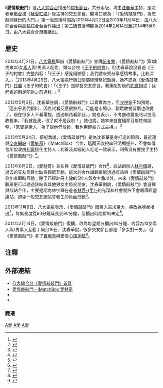 {{Infobox television
| 名稱 = 愛情敲敲門（第一版）
| 分類 = [[綜藝|綜藝]]、[[愛情|交友（聯誼）]]類
| 國家 = {{Flagicon|Taiwan}} [[臺灣|臺灣]]
| 語言 = [[國語|國語]]、[[英語|英語]]、[[台語|台語]]
| 主持 = [[沈春華|沈春華]]
| 標語 = 《愛情敲敲門》，為您敲開緣份的大門。
| 主題曲 =
| 製作人 = 
| 製作公司 =
| 每集長 = 60分鐘
| 集數 = 
| 頻道 = [[八大綜合台|八大綜合台]]
| 播出國家 = {{TWN}}
| 開始 = 2013年4月22日
| 結束 = 2013年11月14日
| 晚於 = [[我的名字叫金三順|我叫金三順]]
| 早於 = [[終極一班3|終極一班3]]、[[寶物博很大|寶物博很大]]
}}
{{Infobox television
| 名稱 = 愛情敲敲門（第二版）
| 分類 = [[綜藝|綜藝]]、[[愛情|交友（聯誼）]]類
| 國家 = {{Flagicon|Taiwan}} [[臺灣|臺灣]]
| 語言 = [[國語|國語]]、[[英語|英語]]、[[台語|台語]]
| 主持 = [[沈春華|沈春華]]
| 標語 = 《愛情敲敲門》，為您敲開緣份的大門。
| 主題曲 =
| 製作人 = 
| 製作公司 =
| 每集長 = 90分鐘
| 集數 = 
| 頻道 = [[八大綜合台|八大綜合台]]
| 播出國家 = {{TWN}}
| 開始 = 2014年2月14日
| 結束 = 2014年5月9日
| 晚於 = [[寶物博很大|寶物博很大]]（重播）
| 早於 = 
}}
{{UTC+8}}
《'''愛情敲敲門'''》是[[八大綜合台|八大綜合台]]播出的[[綜藝節目|綜藝節目]]，共分兩版，均由[[沈春華|沈春華]]主持，是沈春華繼[[台視|台視]]《[[我愛紅娘|我愛紅娘]]》後主持的交友節目，開場口號為：「《愛情敲敲門》，為您敲開緣份的大門。」第一版首播時間為2013年4月22日至2013年11月14日，由八大綜合台與[[高點綜合台|高點綜合台]]合作播出；第二版首播時間為2014年2月14日至2014年5月9日，由八大綜合台單獨播出。

==歷史==
2013年4月21日，[[八大電視|八大電視]]舉辦《愛情敲敲門》宣傳[[記者會|記者會]]，《愛情敲敲門》第1集找來20女[[素人|素人]]與1男素人配對，類似台視《[[王子的約會|王子的約會]]》，但沈春華說沒看過《王子的約會》完整內容：「《王子》感覺偏綜藝；我們請來賓分享感情故事，比較深入。」<ref>{{Cite web|url=http://www.chinatimes.com/newspapers/20130422000799-260112|author=林怡秀|language=zh-tw|title=沈春華《敲敲門》交友重誠意|publisher=[[中國時報|中國時報]]|date=2013-04-22|accessdate=2014-05-10|archive-date=2014-05-12|archive-url=https://web.archive.org/web/20140512220156/http://www.chinatimes.com/newspapers/20130422000799-260112|dead-url=no}}</ref>2013年4月26日，八大電視行銷公關部經理蔡妃喬說，她不認為《愛情敲敲門》[[抄襲|抄襲]]《王子的約會》：「《王子》是綜藝交友節目，著重配對後的[[約會|約會]]描述；我們看的則是配對之前過程。」<ref>{{Cite web|url=http://ent.appledaily.com.tw/enews/article/entertainment/20130427/34980271|author=許晉榮|language=zh-tw|title=沈春華憂紅娘節目腰斬 「再等1個月」救收視|publisher=[[臺灣蘋果日報|臺灣蘋果日報]]|date=2013-04-27|accessdate=2014-05-11|archive-date=2014-05-12|archive-url=https://web.archive.org/web/20140512224107/http://ent.appledaily.com.tw/enews/article/entertainment/20130427/34980271|dead-url=no}}</ref>

2013年5月3日，沈春華強調，《愛情敲敲門》以真實為主，但[[收視率|收視率]]不如預期，「這出乎我們預料，因為試看反應很熱烈。可能是市場小、觀眾收視習慣也改變了。現在很多人不看電視，透過網路看節目。」她也表示，不考慮改變風格以提高收視率，「我就是我，改了就不是我啦！」她也說，她本來就會隨節目屬性做調整，「來賓是素人，為了讓他們放鬆，我也用輕鬆方式主持。」<ref>{{Cite web|url=http://www.chinatimes.com/newspapers/20130504000850-260112|author=林怡秀|language=zh-tw|title=沈春華看大陸交友節目「太麻辣」|publisher=中國時報|date=2013-05-04|accessdate=2014-05-10|archive-date=2014-05-12|archive-url=https://web.archive.org/web/20140512214348/http://www.chinatimes.com/newspapers/20130504000850-260112|dead-url=no}}</ref>

2013年5月24日，蔡妃喬說，《愛情敲敲門》是為沈春華量身打造的節目，最近還與[[交友網站|交友網站]]《[[愛魅奇|愛魅奇]]》（iMatchBox）合作，這兩天收視率已明顯提升，不會如傳言所說改由[[利菁|利菁]]接任主持人；利菁及其經紀人毛毛一致表示，利菁沒有要接手主持《愛情敲敲門》<ref>{{Cite web|url=http://ent.appledaily.com.tw/enews/article/entertainment/20130525/35040737|author=特勤組、葉文正、許晉榮|language=zh-tw|title=利菁閃進整形診所 出場變超人胸肌奶|publisher=臺灣蘋果日報|date=2013-05-25|accessdate=2014-05-11|archive-date=2014-05-12|archive-url=https://web.archive.org/web/20140512224109/http://ent.appledaily.com.tw/enews/article/entertainment/20130525/35040737|dead-url=no}}</ref>。

2013年6月2日，《愛魅奇》宣布與《愛情敲敲門》合作<ref>{{Cite web|url=http://ent.appledaily.com.tw/enews/article/entertainment/20130603/35058993|author=許晉榮|language=zh-tw|title=林百里次子擲1700萬搞交友網站 搶影視大餅拒父入股|publisher=臺灣蘋果日報|date=2013-06-03|accessdate=2014-05-11|archive-date=2014-05-12|archive-url=https://web.archive.org/web/20140512224609/http://ent.appledaily.com.tw/enews/article/entertainment/20130603/35058993|dead-url=no}}</ref>，該站創辦人[[林宇輝|林宇輝]]說，過去的交友節目欠缺與觀眾互動，這次的合作讓觀眾能透過該站與《愛情敲敲門》參加者即時互動；除了已經註冊上線的5位人氣女主角以外，未來《愛情敲敲門》觀眾更可以透過該站與其他男女主角交朋友。沈春華則說，《愛情敲敲門》會選擇與該站合作，主要是認為林宇輝在爸爸[[林百里|林百-{里}-]]的光環和社會期許下會嚴謹經營該站，避免一般交友網站會發生的負面問題<ref>{{Cite web|url=http://www.cna.com.tw/News/aFE/201306020200-1.aspx|author=羅秀文|language=zh-tw|title=虛實結合 愛魅奇攜手紅娘節目|publisher=[[中央通訊社|中央通訊社]]|date=2013-06-02|accessdate=2013-06-22|archive-url=https://web.archive.org/web/20130608184038/http://www.cna.com.tw/News/aFE/201306020200-1.aspx|archive-date=2013-06-08|dead-url=yes}}</ref>。

2013年11月8日，八大電視表示，《愛情敲敲門》因素人需求量大，將改為塊狀播出<ref>{{Cite web|url=http://www.chinatimes.com/newspapers/20131109000770-260112|author=林怡秀|language=zh-tw|title=曾國城恐再食言而肥|publisher=中國時報|date=2013-11-09|accessdate=2014-05-10|archive-date=2014-05-13|archive-url=https://web.archive.org/web/20140513010757/http://www.chinatimes.com/newspapers/20131109000770-260112|dead-url=no}}</ref>，每集長度從60分鐘延長到90分鐘，但播出時間暫時未定<ref>{{Cite web|url=http://ent.appledaily.com.tw/enews/article/entertainment/20131109/35425486|author=蕭孜玹|language=zh-tw|title=曾國城擠掉沈春華《敲敲門》 月主持76小時劫500萬|publisher=臺灣蘋果日報|date=2013-11-09|accessdate=2014-05-10|archive-date=2014-05-12|archive-url=https://web.archive.org/web/20140512224432/http://ent.appledaily.com.tw/enews/article/entertainment/20131109/35425486|dead-url=no}}</ref>。

2014年2月14日，《愛情敲敲門》復播，改為每星期五播出90分鐘，內容為10女素人與1男素人互動；同月16日，沈春華說，很多交友節目都是「多女對一男」，但《愛情敲敲門》多了[[實境秀|實境秀]]與愛情[[心理測驗|心理測驗]]<ref>{{Cite web|url=http://www.chinatimes.com/newspapers/20140217000585-260112|author=林怡秀|language=zh-tw|title=沈春華兒女 FB拒媽加好友|publisher=中國時報|date=2014-02-17|accessdate=2014-05-10|archive-date=2014-05-05|archive-url=https://web.archive.org/web/20140505093102/http://www.chinatimes.com/newspapers/20140217000585-260112|dead-url=no}}</ref>。

==注釋==
{{reflist}}

==外部連結==
*[https://web.archive.org/web/20130427092758/http://www.gtv.com.tw/Program/S071120130422U/index.html 八大綜合台《愛情敲敲門》首頁]
*[https://web.archive.org/web/20130707123821/http://www.imatchbox.com/lovecoming 愛情敲敲門 - iMatchBox 愛魅奇]
*{{Facebook|hh.lovecoming}}
*{{youtube|user=lovecominggtv|愛情敲敲門}}

===變遷===
{{電視節目的變遷
|電視台= {{TWN}} [[八大綜合台|八大綜合台]]
|播放檔次=星期一至五21:00-22:00<br >2013年7月1日起週一到週四21:00-22:00<br >2013年9月2日起週一到週四22:00-23:00
|節目名稱=愛情敲敲門<br />(2013年4月22日-2013年11月14日)
|上一節目=[[我的名字叫金三順|我叫金三順]]<br />(2013年2月15日～2013年4月19日)
|下一節目=[[終極一班3|終極一班3]](週五21:00-22:30)<br >(2013年7月5日-2013年11月15日)
--------
[[寶物博很大|寶物博很大]]（重播）(週一到週五22:00-23:00)<br />(2013年11月19日-2014年2月14日)
}}
{{電視節目的變遷
|電視台= {{TWN}} [[八大綜合台|八大綜合台]]
|播放檔次=（2014年2月14日起週五22:00-23:30)
|節目名稱=愛情敲敲門<br />（2014年2月14日－5月9日）
|上一節目=[[寶物博很大|寶物博很大]]（重播）(週五22:00-23:00)<br />(2013年11月19日-2014年2月14日)
--------
[[line|Line Offline]]（週五23:00－23:30）<br />(2013年11月19日-2014年2月14日）
|下一節目=
}}
[[Category:八大電視節目|A愛]]
[[Category:已停播的台灣綜藝節目|A愛]]
[[Category:相親節目|A愛]]